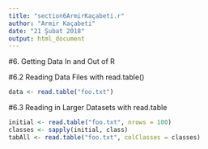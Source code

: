 ---
title: "section6ArmirKaçabeti.r"
author: "Armir Kaçabeti"
date: "21 Şubat 2018"
output: html_document
---

#6. Getting Data In and Out of R

#6.2 Reading Data Files with read.table()
```{r}
data <- read.table("foo.txt")
```

#6.3 Reading in Larger Datasets with read.table
```{r}
initial <- read.table("foo.txt", nrows = 100)
classes <- sapply(initial, class)
tabAll <- read.table("foo.txt", colClasses = classes)
```

